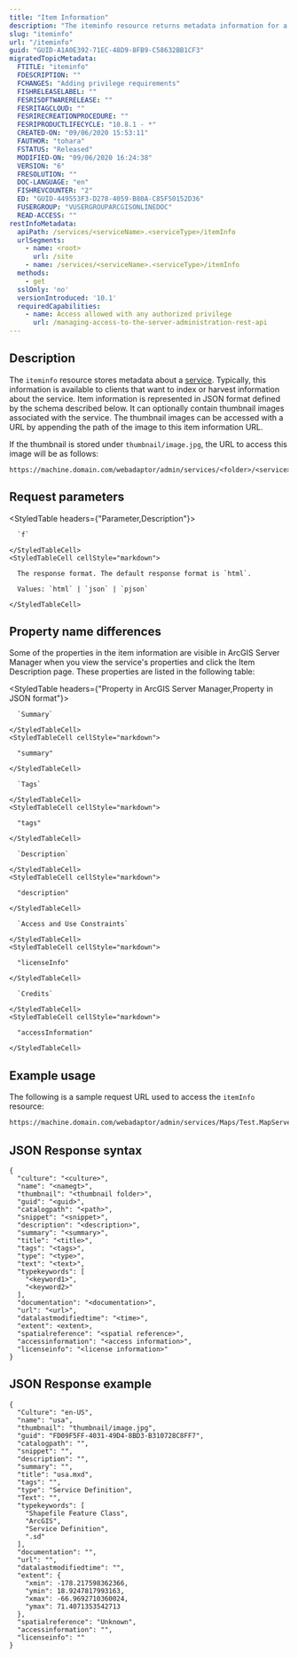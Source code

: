 ```yaml
---
title: "Item Information"
description: "The iteminfo resource returns metadata information for a specific service."
slug: "iteminfo"
url: "/iteminfo"
guid: "GUID-A1A0E392-71EC-48D9-8FB9-C58632BB1CF3"
migratedTopicMetadata:
  FTITLE: "iteminfo"
  FDESCRIPTION: ""
  FCHANGES: "Adding privilege requirements"
  FISHRELEASELABEL: ""
  FESRISOFTWARERELEASE: ""
  FESRITAGCLOUD: ""
  FESRIRECREATIONPROCEDURE: ""
  FESRIPRODUCTLIFECYCLE: "10.8.1 - *"
  CREATED-ON: "09/06/2020 15:53:11"
  FAUTHOR: "tohara"
  FSTATUS: "Released"
  MODIFIED-ON: "09/06/2020 16:24:38"
  VERSION: "6"
  FRESOLUTION: ""
  DOC-LANGUAGE: "en"
  FISHREVCOUNTER: "2"
  ED: "GUID-449553F3-D278-4059-B80A-C85F50152D36"
  FUSERGROUP: "VUSERGROUPARCGISONLINEDOC"
  READ-ACCESS: ""
restInfoMetadata:
  apiPath: /services/<serviceName>.<serviceType>/itemInfo
  urlSegments:
    - name: <root>
      url: /site
    - name: /services/<serviceName>.<serviceType>/itemInfo
  methods:
    - get
  sslOnly: 'no'
  versionIntroduced: '10.1'
  requiredCapabilities:
    - name: Access allowed with any authorized privilege
      url: /managing-access-to-the-server-administration-rest-api
---
```


## Description

The `iteminfo` resource stores metadata about a [service](/service). Typically, this information is available to clients that want to index or harvest information about the service. Item information is represented in JSON format defined by the schema described below. It can optionally contain thumbnail images associated with the service. The thumbnail images can be accessed with a URL by appending the path of the image to this item information URL. 

If the thumbnail is stored under `thumbnail/image.jpg`, the URL to access this image will be as follows:

```other
https://machine.domain.com/webadaptor/admin/services/<folder>/<service>/iteminfo/thumbnail/image.jpg
```

##  Request parameters

<StyledTable headers={"Parameter,Description"}>
  <StyledTableRow>
    <StyledTableCell cellStyle="markdown">

      `f` 

    </StyledTableCell>
    <StyledTableCell cellStyle="markdown">

      The response format. The default response format is `html`.

      Values: `html` | `json` | `pjson`

    </StyledTableCell>
  </StyledTableRow>
</StyledTable>


## Property name differences

Some of the properties in the item information are visible in ArcGIS Server Manager when you view the service's properties and click the Item Description page. These properties are listed in the following table:

<StyledTable headers={"Property in ArcGIS Server Manager,Property in JSON format"}>
  <StyledTableRow>
    <StyledTableCell cellStyle="markdown">

      `Summary` 

    </StyledTableCell>
    <StyledTableCell cellStyle="markdown">

      "summary"

    </StyledTableCell>
  </StyledTableRow>
  <StyledTableRow>
    <StyledTableCell cellStyle="markdown">

      `Tags` 

    </StyledTableCell>
    <StyledTableCell cellStyle="markdown">

      "tags"

    </StyledTableCell>
  </StyledTableRow>
  <StyledTableRow>
    <StyledTableCell cellStyle="markdown">

      `Description` 

    </StyledTableCell>
    <StyledTableCell cellStyle="markdown">

      "description"

    </StyledTableCell>
  </StyledTableRow>
  <StyledTableRow>
    <StyledTableCell cellStyle="markdown">

      `Access and Use Constraints` 

    </StyledTableCell>
    <StyledTableCell cellStyle="markdown">

      "licenseInfo"

    </StyledTableCell>
  </StyledTableRow>
  <StyledTableRow>
    <StyledTableCell cellStyle="markdown">

      `Credits` 

    </StyledTableCell>
    <StyledTableCell cellStyle="markdown">

      "accessInformation"

    </StyledTableCell>
  </StyledTableRow>
</StyledTable>


## Example usage

The following is a sample request URL used to access the `itemInfo` resource:

```markdown
https://machine.domain.com/webadaptor/admin/services/Maps/Test.MapServer/itemInfo?f=pjson
```

## JSON Response syntax

```other
{
  "culture": "<culture>",
  "name": "<namegt>",
  "thumbnail": "<thumbnail folder>",
  "guid": "<guid>",
  "catalogpath": "<path>",
  "snippet": "<snippet>",
  "description": "<description>",
  "summary": "<summary>",
  "title": "<title>",
  "tags": "<tags>",
  "type": "<type>",
  "text": "<text>",
  "typekeywords": [
    "<keyword1>",
    "<keyword2>"
  ],
  "documentation": "<documentation>",
  "url": "<url>",
  "datalastmodifiedtime": "<time>",
  "extent": <extent>,
  "spatialreference": "<spatial reference>",
  "accessinformation": "<access information>",
  "licenseinfo": "<license information>"
}
```

## JSON Response example

```other
{
  "Culture": "en-US",
  "name": "usa",
  "thumbnail": "thumbnail/image.jpg",
  "guid": "FD09F5FF-4031-49D4-8BD3-B310728C8FF7",
  "catalogpath": "",
  "snippet": "",
  "description": "",
  "summary": "",
  "title": "usa.mxd",
  "tags": "",
  "type": "Service Definition",
  "Text": "",
  "typekeywords": [
    "Shapefile Feature Class",
    "ArcGIS",
    "Service Definition",
    ".sd"
  ],
  "documentation": "",
  "url": "",
  "datalastmodifiedtime": "",
  "extent": {
    "xmin": -178.217598362366,
    "ymin": 18.9247817993163,
    "xmax": -66.9692710360024,
    "ymax": 71.4071353542713
  },
  "spatialreference": "Unknown",
  "accessinformation": "",
  "licenseinfo": ""
}
```